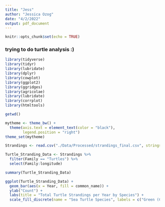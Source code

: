 ```yaml
---
title: "Jess"
author: "Jessica Ozog"
date: "4/2/2022"
output: pdf_document
---
```


```r
knitr::opts_chunk$set(echo = TRUE)
```

### trying to do turtle analysis :)

```r
library(tidyverse)
library(tidyr)
library(lubridate)
library(dplyr)
library(cowplot)
library(ggplot2)
library(ggridges)
library(agricolae)
library(lubridate)
library(corrplot)
library(htmltools)

getwd()

mytheme <- theme_bw() +
  theme(axis.text = element_text(color = "black"), 
        legend.position = "right")
theme_set(mytheme)

Strandings <- read.csv("./Data/Processed/strandings_final.csv", stringsAsFactors = TRUE)

Turtle_Stranding_Data <- Strandings %>%
  filter(Family == "Turtles") %>%
  select(Family:longitude)
```

```r
summary(Turtle_Stranding_Data)

ggplot(Turtle_Stranding_Data) +
  geom_bar(aes(x = Year, fill = common_name)) +
  ylab("Count") +
  labs(title = "Total Turtle Strandings per Year by Species") +
  scale_fill_discrete(name = "Sea Turtle Species", labels = c("Green (Chelonia mydas)", "Kemp's Ridley (Lepidochelys kempii)", "Leatherback (Dermochelys coriacea)", "Loggerhead (Caretta caretta)", "Unidentified Turtle"))
```

```r


```